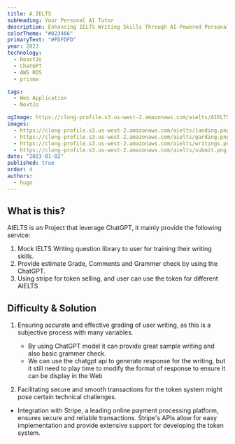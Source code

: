 ```yaml
---
title: A.IELTS
subHeading: Your Personal AI Tutor
description: Enhancing IELTS Writing Skills Through AI-Powered Personalized Learning
colorTheme: "#023466"
primaryText: "#FDFDFD"
year: 2023
technology:
  - ReactJs
  - ChatGPT
  - AWS RDS
  - prisma

tags:
  - Web Application
  - NextJs

ogImage: https://clong-profile.s3.us-west-2.amazonaws.com/aielts/AIELTSOgImage.png
images:
  - https://clong-profile.s3.us-west-2.amazonaws.com/aielts/landing.png
  - https://clong-profile.s3.us-west-2.amazonaws.com/aielts/garding.png
  - https://clong-profile.s3.us-west-2.amazonaws.com/aielts/writings.png
  - https://clong-profile.s3.us-west-2.amazonaws.com/aielts/submit.png
date: "2023-01-02"
published: true
order: 4
authors:
  - hugo
---
```


## What is this?

AIELTS is an Project that leverage ChatGPT, it mainly provide the following service:

1. Mock IELTS Writing question library to user for training their writing skills.
2. Provide estimate Grade, Comments and Grammer check by using the ChatGPT.
3. Using stripe for token selling, and user can use the token for different AIELTS

## Difficulty & Solution

1. Ensuring accurate and effective grading of user writing, as this is a subjective process with many variables.

   - By using ChatGPT model it can provide great sample writing and also basic grammer check.
   - We can use the chatgpt api to generate response for the writing, but it still need to play time to modify the format of response to ensure it can be display in the Web

2. Facilitating secure and smooth transactions for the token system might pose certain technical challenges.

- Integration with Stripe, a leading online payment processing platform, ensures secure and reliable transactions. Stripe's APIs allow for easy implementation and provide extensive support for developing the token system.
